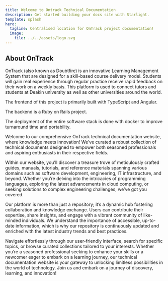 ```yaml
---
title: Welcome to Ontrack Technical Documentation
description: Get started building your docs site with Starlight.
template: splash
hero:
  tagline: Centralised location for OnTrack project documentation!
  image:
    file: ../../assets/logo.svg
---
```



## About OnTrack

OnTrack (also known as Doubtfire) is an innovative Learning Management System that are designed for a skill-based course delivery model. Students will gain real experience through regular practice receive rapid feedback on their work on a weekly basis. This platform is used to connect tutors and students at Deakin university as well as other universities around the world.

The frontend of this project is primarily built with TypeScript and Angular.

The backend is a Ruby on Rails project.

The deployment of the entire software stack is done with docker to improve turnaround time and portability.

Welcome to our comprehensive OnTrack technical documentation website, where knowledge meets innovation! We’ve curated a robust collection of technical documents designed to empower both seasoned professionals and aspiring enthusiasts in their respective fields.

Within our website, you’ll discover a treasure trove of meticulously crafted guides, manuals, tutorials, and reference materials spanning various domains such as software development, engineering, IT infrastructure, and beyond. Whether you’re delving into the intricacies of programming languages, exploring the latest advancements in cloud computing, or seeking solutions to complex engineering challenges, we’ve got you covered.

Our platform is more than just a repository; it’s a dynamic hub fostering collaboration and knowledge exchange. Users can contribute their expertise, share insights, and engage with a vibrant community of like-minded individuals. We understand the importance of accessible, up-to-date information, which is why our repository is continuously updated and enriched with the latest industry trends and best practices.

Navigate effortlessly through our user-friendly interface, search for specific topics, or browse curated collections tailored to your interests. Whether you’re a seasoned professional seeking to enhance your skills or a newcomer eager to embark on a learning journey, our technical documentation website is your gateway to unlocking limitless possibilities in the world of technology. Join us and embark on a journey of discovery, learning, and innovation!

<CardGrid>
  <LinkCard title="Documentation" description="Learn more about onTrack project." href="/document/introduction/" />

  <LinkCard title="Contact Us" icon="email" href="/team/example/" description="Learn more about onTrack team" />
</CardGrid>
